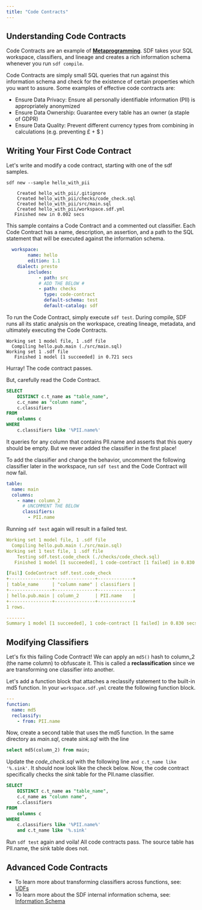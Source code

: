 ```yaml
---
title: "Code Contracts"
---
```


## Understanding Code Contracts
Code Contracts are an example of [**Metaprogramming**](https://en.wikipedia.org/wiki/Metaprogramming). SDF takes your SQL workspace, classifiers, and lineage and creates a rich information schema whenever you run `sdf compile`.

Code Contracts are simply small SQL queries that run against this information schema and check for the existence of certain properties which you want to assure. Some examples of effective code contracts are:

 - Ensure Data Privacy: Ensure all personally identifiable information (PII) is appropriately anonymized
 - Ensure Data Ownership: Guarantee every table has an owner (a staple of GDPR)
 - Ensure Data Quality: Prevent different currency types from combining in calculations (e.g. preventing £ + $ )

## Writing Your First Code Contract
Let's write and modify a code contract, starting with one of the sdf samples.

```shell
sdf new --sample hello_with_pii
```
```shell
    Created hello_with_pii/.gitignore
    Created hello_with_pii/checks/code_check.sql
    Created hello_with_pii/src/main.sql
    Created hello_with_pii/workspace.sdf.yml
   Finished new in 0.002 secs

```
This sample contains a Code Contract and a commented out classifier. Each Code Contract has a name, description, an assertion, and a path to the SQL statement that will be executed against the information schema.

```yml
  workspace:
		name: hello
		edition: 1.1
    dialect: presto
		includes:
			- path: src
            # ADD THE BELOW #
            - path: checks
              type: code-contract
              default-schema: test
              default-catalog: sdf
```
To run the Code Contract, simply execute `sdf test`. During compile, SDF runs all its static analysis on the workspace, creating lineage, metadata, and ultimately executing the Code Contracts.

```shell
Working set 1 model file, 1 .sdf file
  Compiling hello.pub.main (./src/main.sql)
Working set 1 .sdf file
   Finished 1 model [1 succeeded] in 0.721 secs

```

Hurray! The code contract passes.

But, carefully read the Code Contract. 

```sql
SELECT
    DISTINCT c.t_name as "table_name",
    c.c_name as "column name",
    c.classifiers
FROM
    columns c
WHERE
    c.classifiers like '%PII.name%'
```

It queries for any column that contains PII.name and asserts that this query should be empty. But we never added the classifier in the first place!

To add the classifier and change the behavior, uncomment the following classifier later in the workspace, run `sdf test` and the Code Contract will now fail.
```yml
table:
  name: main
  columns:
    - name: column_2
      # UNCOMMENT THE BELOW
      classifiers:
        - PII.name
```
Running `sdf test` again will result in a failed test. 

```yaml
Working set 1 model file, 1 .sdf file
  Compiling hello.pub.main (./src/main.sql)
Working set 1 test file, 1 .sdf file
    Testing sdf.test.code_check (./checks/code_check.sql)
   Finished 1 model [1 succeeded], 1 code-contract [1 failed] in 0.830 secs, for details see below.

[Fail] CodeContract sdf.test.code_check
+----------------+---------------+-------------+
| table_name     | "column name" | classifiers |
+----------------+---------------+-------------+
| hello.pub.main | column_2      | PII.name    |
+----------------+---------------+-------------+
1 rows.

-------
Summary 1 model [1 succeeded], 1 code-contract [1 failed] in 0.830 secs.
```
## Modifying Classifiers
Let's fix this failing Code Contract! We can apply an `md5()` hash to column_2 (the name column) to obfuscate it. This is called a **reclassification** since we are transforming one classifier into another.

Let's add a function block that attaches a reclassify statement to the built-in md5 function. In your `workspace.sdf.yml` create the following function block.

```yml
---
function:
  name: md5
  reclassify:
    - from: PII.name
```
Now, create a second table that uses the md5 function. 
In the same directory as *main.sql*, create *sink.sql* with the line
```sql
select md5(column_2) from main;
```
Update the *code_check.sql* with the following line `and c.t_name like '%.sink'`. It should now look like the check below.
Now, the code contract specifically checks the *sink* table for the PII.name classifier.

```sql
SELECT
    DISTINCT c.t_name as "table_name",
    c.c_name as "column name",
    c.classifiers
FROM
    columns c
WHERE
    c.classifiers like '%PII.name%'
    and c.t_name like '%.sink'
```

Run `sdf test` again and voila! All code contracts pass. The source table has PII.name, the sink table does not. 

## Advanced Code Contracts

 - To learn more about transforming classifiers across functions, see: [UDFs](/guide/udf)
 - To learn more about the SDF internal information schema, see: [Information Schema](/reference/sdf-information-schema)
